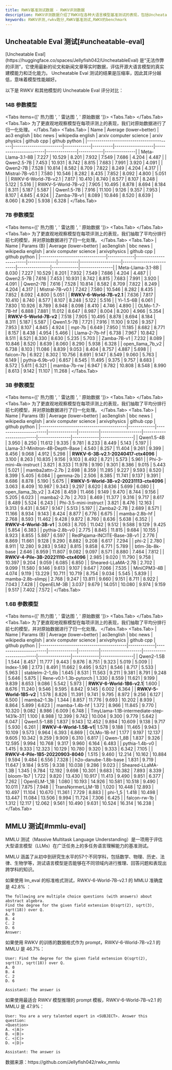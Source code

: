 ```yaml
---
title: RWKV基准测试数据 - RWKV评测数据
description: RWKV评测数据介绍了RWKV在各种大语言模型基准测试的表现，包括Uncheatable Eval、MMLU、LongBench、RULER等基准测试。
keywords: RWKV评测,rwkv跑分,RWKV基准测试,RWKV的benchmark
---
```



## Uncheatable Eval 测试[#uncheatable-eval]

<Callout type="info" emoji="ℹ️">
[Uncheatable Eval](https://huggingface.co/spaces/Jellyfish042/UncheatableEval) 是“无法作弊的评测”，它使用最新的论文和新闻文章等实时数据，评估开源大语言模型的真实建模能力和泛化能力。 
</Callout>

<Callout type="warning" emoji="⚠️">
Uncheatable Eval 测试的结果是压缩率，因此其评分越低，意味着模型性能越好。
</Callout>

以下是 RWKV 和其他模型的 Uncheatable Eval 评分对比：

### 14B 参数模型

<Tabs items={[' 热力图 ', ' 雷达图 ', ' 原始数据 ']}>
  <Tabs.Tab> 
    <HeatMap index={0}/> 
  </Tabs.Tab>
  <Tabs.Tab> 
    <Callout type="warning" emoji="⚠️">
    为了更直观地观察模型在每项评测上的表现，我们对原始数据进行了归一化处理。
    </Callout>
    <RadarChartComponent chartDataIndex={0}/> 
  </Tabs.Tab>
  <Tabs.Tab> 
    | Name                                    | Average (lower=better) | ao3 english | bbc news | wikipedia english | arxiv computer science | arxiv physics | github cpp | github python |
    |-----------------------------------------|------------------------|-------------|----------|-------------------|------------------------|---------------|------------|---------------|
    | Meta-Llama-3.1-8B                      | 7.227                  | 10.529      | 8.201    | 7.932             | 7.549                  | 7.686         | 4.204      | 4.487         |
    | Qwen2.5-7B                             | 7.453                  | 10.931      | 8.742    | 8.815             | 7.683                  | 7.991         | 3.920      | 4.091         |
    | Qwen2-7B                               | 7.528                  | 10.814      | 8.582    | 8.709             | 7.822                  | 8.249         | 4.204      | 4.317         |
    | Mistral-7B-v0.1                        | 7.580                  | 10.546      | 8.282    | 8.435             | 7.852                  | 8.092         | 4.800      | 5.051         |
    | RWKV-6-World-7B-v2.1                   | 7.817                  | 10.410      | 8.740    | 8.577             | 8.107                  | 8.248         | 5.122      | 5.516         |
    | RWKV-5-World-7B-v2                     | 7.905                  | 10.495      | 8.878    | 8.694             | 8.184                  | 8.311         | 5.187      | 5.587         |
    | Qwen1.5-7B                             | 7.916                  | 11.100      | 9.126    | 9.357             | 7.953                  | 8.107         | 4.845      | 4.924         |
    | Zamba-7B-v1                            | 8.089                  | 10.846      | 8.520    | 8.639             | 8.060                  | 8.290         | 5.938      | 6.328         |
  </Tabs.Tab>
</Tabs>

### 7B 参数模型

<Tabs items={[' 热力图 ', ' 雷达图 ', ' 原始数据 ']}>
  <Tabs.Tab> 
    <HeatMap index={1}/> 
  </Tabs.Tab>
  <Tabs.Tab> 
    <Callout type="warning" emoji="⚠️">
    为了更直观地观察模型在每项评测上的表现，我们抽取了平均分排行前七的模型，并对原始数据进行了归一化处理。
    </Callout>
    <RadarChartComponent chartDataIndex={1}/> 
  </Tabs.Tab>
  <Tabs.Tab> 
    | Name                           | Params (B)  | Average (lower=better) | ao3 ​english | bbc ​news | wikipedia ​english | arxiv ​computer ​science | arxiv ​physics | github ​cpp | github ​python |
    |--------------------------------|-------------|------------------------|--------------|----------|--------------------|--------------------------|----------------|-------------|----------------|
    | Meta-Llama-3.1-8B              | 8.030       | 7.227                  | 10.529       | 8.201    | 7.932              | 7.549                    | 7.686          | 4.204       | 4.487          |
    | Qwen2.5-7B                     | 7.616       | 7.453                  | 10.931       | 8.742    | 8.815              | 7.683                    | 7.991          | 3.920       | 4.091          |
    | Qwen2-7B                       | 7.616       | 7.528                  | 10.814       | 8.582    | 8.709              | 7.822                    | 8.249          | 4.204       | 4.317          |
    | Mistral-7B-v0.1                | 7.242       | 7.580                  | 10.546       | 8.282    | 8.435              | 7.852                    | 8.092          | 4.800       | 5.051          |
    | **RWKV-6-World-7B-v2.1**       | 7.636       | 7.817                  | 10.410       | 8.740    | 8.577              | 8.107                    | 8.248          | 5.122       | 5.516          |
    | Yi-1.5-6B                      | 6.061       | 7.830                  | 10.926       | 8.789    | 8.948              | 8.098                    | 8.410          | 4.746       | 4.890          |
    | OLMo-1.7-7B-hf                 | 6.888       | 7.881                  | 11.012       | 8.647    | 8.987              | 8.004                    | 8.200          | 4.966       | 5.354          |
    | **RWKV-5-World-7B-v2**         | 7.518       | 7.905                  | 10.495       | 8.878    | 8.694              | 8.184                    | 8.311          | 5.187       | 5.587          |
    | Qwen1.5-7B                     | 7.721       | 7.916                  | 11.100       | 9.126    | 9.357              | 7.953                    | 8.107          | 4.845       | 4.924          |
    | mpt-7b                         | 6.649       | 7.950                  | 11.185       | 8.682    | 8.771              | 8.157                    | 8.438          | 4.954       | 5.466          |
    | Llama-2-7b-hf                  | 6.738       | 7.967                  | 10.842       | 8.511    | 8.521              | 8.330                    | 8.630          | 5.235       | 5.703          |
    | Zamba-7B-v1                    | 7.232       | 8.089                  | 10.846       | 8.520    | 8.639              | 8.060                    | 8.290          | 5.938       | 6.328          |
    | open_llama_7b_v2               | 6.738       | 8.103                  | 11.086       | 8.839    | 9.053              | 8.404                    | 8.757          | 4.887       | 5.698          |
    | falcon-7b                      | 6.922       | 8.302                  | 10.756       | 8.691    | 9.147              | 8.549                    | 9.060          | 5.763       | 6.149          |
    | pythia-6.9b-v0                 | 6.857       | 8.545                  | 11.495       | 9.375    | 9.757              | 8.683                    | 8.572          | 5.611       | 6.321          |
    | mamba-7b-rw                    | 6.947       | 9.782                  | 10.808       | 8.548    | 8.990              | 8.613                    | 9.142          | 11.107      | 11.268         |
  </Tabs.Tab>
</Tabs>

### 3B 参数模型

<Tabs items={[' 热力图 ', ' 雷达图 ', ' 原始数据 ']}>
  <Tabs.Tab> 
    <HeatMap index={2}/> 
  </Tabs.Tab>
  <Tabs.Tab> 
    <Callout type="warning" emoji="⚠️">
    为了更直观地观察模型在每项评测上的表现，我们抽取了平均分排行前七的模型，并对原始数据进行了归一化处理。
    </Callout>
    <RadarChartComponent chartDataIndex={10}/> 
  </Tabs.Tab>
  <Tabs.Tab> 
    | Name                                     | Params (B)  | Average (lower=better) | ao3 ​english | bbc ​news | wikipedia ​english | arxiv ​computer ​science | arxiv ​physics | github ​cpp | github ​python |
    |------------------------------------------|-------------|------------------------|--------------|----------|--------------------|--------------------------|----------------|-------------|----------------|
    | Qwen1.5-4B                               | 3.950       | 8.250                  | 11.612       | 9.335    | 9.781              | 8.233                    | 8.449          | 5.143       | 5.197          |
    | Llama-3.1-Minitron-4B-Depth-Base         | 4.540       | 8.257                  | 11.404       | 9.261    | 9.399              | 8.456                    | 9.068          | 4.912       | 5.298          |
    | **RWKV-6-3B-v2.1-20240417-ctx4096**      | 3.100       | 8.263                  | 10.835       | 9.156    | 9.103              | 8.492                    | 8.721          | 5.573       | 5.961          |
    | Phi-3-mini-4k-instruct                   | 3.821       | 8.333                  | 11.978       | 9.190    | 9.301              | 8.386                    | 9.015          | 5.443       | 5.021          |
    | mamba2attn-2.7b                          | 2.698       | 8.359                  | 11.285       | 9.227    | 9.593              | 8.520                    | 8.399          | 5.405       | 6.084          |
    | gemma-2b                                 | 2.506       | 8.385                  | 11.741       | 9.137    | 9.391              | 8.686                    | 8.878          | 5.190       | 5.675          |
    | **RWKV-5-World-3B-v2-20231113-ctx4096**  | 3.063       | 8.409                  | 10.987       | 9.343    | 9.297              | 8.620                    | 8.836          | 5.699       | 6.080          |
    | open_llama_3b_v2                         | 3.426       | 8.459                  | 11.466       | 9.149    | 9.470              | 8.744                    | 9.156          | 5.205       | 6.023          |
    | mamba2-2.7b                              | 2.703       | 8.469                  | 11.377       | 9.316    | 9.717              | 8.617                    | 8.489          | 5.524       | 6.243          |
    | Phi-3.5-mini-instruct                    | 3.821       | 8.476                  | 12.163       | 9.313    | 9.431              | 8.567                    | 9.147          | 5.513       | 5.197          |
    | Zamba2-2.7B                              | 2.689       | 8.571                  | 11.166       | 8.934    | 9.143              | 8.424                    | 8.877          | 6.776       | 6.675          |
    | mamba-2.8b-hf                            | 2.768       | 8.593                  | 11.462       | 9.428    | 9.872              | 8.760                    | 8.636          | 5.638       | 6.352          |
    | **RWKV-4-World-3B-v1**                   | 3.063       | 8.705                  | 11.042       | 9.512    | 9.588              | 9.129                    | 9.425          | 5.854       | 6.383          |
    | pythia-2.8b-v0                           | 2.775       | 8.845                  | 11.815       | 9.684    | 10.155             | 8.923                    | 8.855          | 5.887       | 6.597          |
    | RedPajama-INCITE-Base-3B-v1              | 2.776       | 8.869                  | 11.661       | 9.128    | 9.290              | 8.882                    | 9.208          | 6.617       | 7.294          |
    | phi-2                                    | 2.780       | 8.911                  | 12.280       | 9.283    | 9.582              | 8.815                    | 9.858          | 6.771       | 5.789          |
    | btlm-3b-8k-base                          | 2.646       | 8.959                  | 11.807       | 9.082    | 9.097              | 8.571                    | 8.880          | 7.464       | 7.812          |
    | **RWKV-4-Pile-3B-20221110-ctx4096**      | 2.985       | 9.020                  | 11.790       | 9.758    | 10.397             | 9.204                    | 9.059          | 6.085       | 6.850          |
    | Sheared-LLaMA-2.7B                       | 2.702       | 9.099                  | 11.580       | 9.146    | 9.613              | 9.107                    | 9.647          | 7.066       | 7.535          |
    | MiniCPM3-4B                              | 4.074       | 9.119                  | 13.229       | 10.711   | 10.719             | 8.754                    | 9.034          | 5.545       | 5.839          |
    | mamba-2.8b-slimpj                        | 2.768       | 9.247                  | 13.811       | 9.660    | 9.151              | 8.711                    | 8.922          | 7.043       | 7.428          |
    | OpenELM-3B                               | 3.037       | 9.679                  | 14.051       | 10.080   | 9.974              | 9.159                    | 9.517          | 7.402       | 7.572          |
  </Tabs.Tab>
</Tabs>

### 1.6B 参数模型

<Tabs items={[' 热力图 ', ' 雷达图 ', ' 原始数据 ']}>
  <Tabs.Tab> 
    <HeatMap index={3}/> 
  </Tabs.Tab>
  <Tabs.Tab> 
    <Callout type="warning" emoji="⚠️">
    为了更直观地观察模型在每项评测上的表现，我们抽取了平均分排行前七的模型，并对原始数据进行了归一化处理。
    </Callout>
    <RadarChartComponent chartDataIndex={11}/> 
  </Tabs.Tab>
  <Tabs.Tab> 
  | Name                                     | Params (B)  | Average (lower=better) | ao3 ​english | bbc ​news | wikipedia ​english | arxiv ​computer ​science | arxiv ​physics | github ​cpp | github ​python |
  |------------------------------------------|-------------|------------------------|--------------|----------|--------------------|--------------------------|----------------|-------------|----------------|
  | Qwen2-1.5B                               | 1.544       | 8.457                  | 11.777       | 9.443    | 9.876              | 8.751                    | 9.323          | 5.019       | 5.009          |
  | Index-1.9B                               | 2.173       | 8.491                  | 11.662       | 9.495    | 9.521              | 8.546                    | 8.717          | 5.533       | 5.963          |
  | stablelm-2-1_6b                          | 1.645       | 8.531                  | 11.563       | 9.211    | 9.381              | 8.791                    | 9.248          | 5.646       | 5.875          |
  | Rene-v0.1-1.3b-pytorch                   | 1.330       | 8.559                  | 11.621       | 9.199    | 9.839              | 8.653                    | 9.086          | 5.542       | 5.973          |
  | **RWKV-6-World-1B6-v2.1**| 1.600       | 8.676                  | 11.240       | 9.546    | 9.595              | 8.842                    | 9.145          | 6.002       | 6.364          |
  | **RWKV-5-World-1B5-v2**      | 1.578       | 8.826                  | 11.391       | 9.741    | 9.795              | 8.972                    | 9.256          | 6.127       | 6.500          |
  | mamba2-1.3b                              | 1.344       | 8.857                  | 11.776       | 9.693    | 10.202             | 8.939                    | 8.864          | 5.899       | 6.623          |
  | mamba-1.4b-hf                            | 1.372       | 8.966                  | 11.845       | 9.770    | 10.320             | 9.082                    | 8.986          | 6.009       | 6.748          |
  | TinyLlama-1.1B-intermediate-step-1431k-3T| 1.100       | 8.988                  | 12.399       | 9.742    | 10.004             | 9.300                    | 9.779          | 5.642       | 6.047          |
  | Qwen1.5-1.8B                             | 1.837       | 9.143                  | 12.452       | 9.894    | 10.609             | 9.138                    | 9.717          | 5.930       | 6.261          |
  | **RWKV-4-World-1.5B-v1**| 1.578       | 9.188                  | 11.465       | 9.943    | 10.109             | 9.573                    | 9.964          | 6.393       | 6.869          |
  | OLMo-1B-hf                               | 1.177       | 9.197                  | 12.137       | 9.605    | 10.342             | 9.259                    | 9.909          | 6.310       | 6.817          |
  | Qwen-1_8B                                | 1.837       | 9.326                  | 12.595       | 9.994    | 10.768             | 9.317                    | 9.960          | 6.164       | 6.483          |
  | pythia-1.4b-v0                           | 1.415       | 9.333                  | 12.323       | 10.129   | 10.780             | 9.320                    | 9.333          | 6.342       | 7.105          |
  | **RWKV-4-Pile-1B5-20220903-8040**           | 1.515       | 9.460                  | 12.214       | 10.162   | 10.884             | 9.594                    | 9.484          | 6.556       | 7.328          |
  | h2o-danube-1.8b-base                     | 1.831       | 9.719                  | 11.647       | 9.184    | 9.515              | 9.338                    | 10.038         | 9.286       | 9.023          |
  | Sheared-LLaMA-1.3B                       | 1.345       | 9.784                  | 12.192       | 9.698    | 10.301             | 9.683                    | 10.382         | 7.893       | 8.339          |
  | bloom-1b7                                 | 1.722       | 9.820                  | 13.430       | 10.917   | 11.413             | 9.490                    | 9.851          | 6.377       | 7.262          |
  | OpenELM-1_1B                             | 1.080       | 10.193                 | 14.926       | 10.581   | 10.518             | 9.490                    | 10.011         | 7.875       | 7.948          |
  | TransNormerLLM-1B                        | 1.020       | 10.448                 | 12.893       | 10.497   | 11.104             | 10.670                   | 11.361         | 7.729       | 8.883          |
  | phi-1_5                                  | 1.418       | 10.498                 | 13.447       | 11.084   | 13.506             | 9.994                    | 11.724         | 7.306       | 6.425          |
  | falcon-rw-1b                             | 1.312       | 12.117                 | 12.062       | 9.561    | 10.490             | 9.631                    | 10.524         | 16.314      | 16.238         |
  </Tabs.Tab>
</Tabs>

## MMLU 测试[#mmlu-eval]

<Callout type="info" emoji="ℹ️">
MMLU 测试（Massive Multitask Language Understanding）是一项用于评估大型语言模型（LLMs）在广泛任务上的多任务语言理解能力的基准测试。

MMLU 涵盖了从初中到研究生水平的57个不同学科，包括数学、物理、历史、法律、生物学等，测试语言模型是否能够在不同领域内进行推理、回答问题和表现出跨学科的知识。
</Callout>

如果使用 lm_eval 的标准格式测试，RWKV-6-World-7B-v2.1 的 MMLU 准确度是 42.8% ：

``` text copy
The following are multiple choice questions (with answers) about abstract algebra.
Find the degree for the given field extension Q(sqrt(2), sqrt(3), sqrt(18)) over Q.
A. 0
B. 4
C. 2
D. 6
Answer:
```
如果使用 RWKV 的训练的数据格式作为 prompt，RWKV-6-World-7B-v2.1 的 MMLU 是 46.7%：

``` text copy
User: Find the degree for the given field extension Q(sqrt(2), sqrt(3), sqrt(18)) over Q.
A. 0
B. 4
C. 2
D. 6

Assistant: The answer is
```
如果使用最适合 RWKV 模型推理的 prompt 模板，RWKV-6-World-7B-v2.1 的 MMLU 是 47.9%：
``` text copy
User: You are a very talented expert in <SUBJECT>. Answer this question:
<Question>
A. <|A|>
B. <|B|>
C. <|C|>
D. <|D|>

Assistant: The answer is
```

<Callout type="info" emoji="ℹ️">
数据来源：https://github.com/Jellyfish042/rwkv_mmlu
</Callout>
